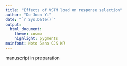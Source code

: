```yaml
---
title: "Effects of VSTM load on response selection"
author: "Do-Joon Yi"
date: "`r Sys.Date()`"
output:
  html_document:
    theme: cosmo 
    highlight: pygments
mainfont: Noto Sans CJK KR
---
```


manuscript in preparation
